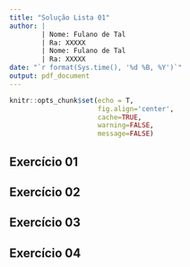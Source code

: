 ```yaml
---
title: "Solução Lista 01"
author: |
        | Nome: Fulano de Tal
        | Ra: XXXXX
        | Nome: Fulano de Tal
        | Ra: XXXXX
date: "`r format(Sys.time(), '%d %B, %Y')`"
output: pdf_document
---
```


```r
knitr::opts_chunk$set(echo = T,
                      fig.align='center',
                      cache=TRUE,
                      warning=FALSE,
                      message=FALSE)
```

## Exercício 01


## Exercício 02


## Exercício 03


## Exercício 04
